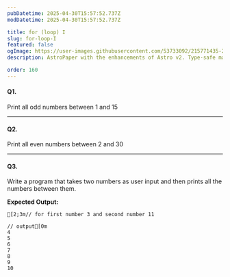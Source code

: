 ```yaml
---
pubDatetime: 2025-04-30T15:57:52.737Z
modDatetime: 2025-04-30T15:57:52.737Z

title: for (loop) I
slug: for-loop-I
featured: false
ogImage: https://user-images.githubusercontent.com/53733092/215771435-25408246-2309-4f8b-a781-1f3d93bdf0ec.png
description: AstroPaper with the enhancements of Astro v2. Type-safe markdown contents, bug fixes and better dev experience etc.

order: 160
---
```


#### Q1. 

Print all odd numbers between 1 and 15

---

#### Q2. 

Print all even numbers between 2 and 30

---

#### Q3. 

Write a program that takes two numbers as user input and then prints all the numbers between them.

**Expected Output:**

```ansi
[2;3m// for first number 3 and second number 11

// output[0m
4
5
6
7
8
9
10
```